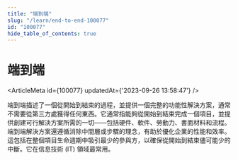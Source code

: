 ```yaml
---
title: "端到端"
slug: "/learn/end-to-end-100077"
id: "100077"
hide_table_of_contents: true
---
```



# 端到端

<ArticleMeta id={100077} updatedAt={'2023-09-26 13:58:47'} />
<div className='border-solid border-b border-t-0 my-4 border-[var(--ifm-color-gray-300)]' />

端到端描述了一個從開始到結束的過程，並提供一個完整的功能性解決方案，通常不需要從第三方處獲得任何東西。它通常指能夠從開始到結束完成一個項目，並提供創建可行解決方案所需的一切——包括硬件、軟件、勞動力、書面材料和流程。端到端解決方案還遵循消除中間層或步驟的理念，有助於優化企業的性能和效率。這包括在整個項目生命週期中吸引最少的參與方，以確保從開始到結束儘可能少的中斷。它在信息技術 (IT) 領域最常用。
